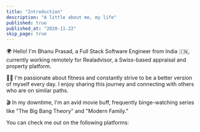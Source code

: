 ```yaml
---
title: "Introduction"
description: "A little about me, my life"
published: true
published_at: "2020-11-22"
skip_page: true
---
```


🌍 Hello! I'm Bhanu Prasad, a Full Stack Software Engineer from India 🇮🇳, currently working remotely for Realadvisor, a Swiss-based appraisal and property platform.

🏋️‍♂️ I'm passionate about fitness and constantly strive to be a better version of myself every day. I enjoy sharing this journey and connecting with others who are on similar paths.

🎬 In my downtime, I'm an avid movie buff, frequently binge-watching series like "The Big Bang Theory" and "Modern Family."

You can check me out on the following platforms:

<SocialLinks />


